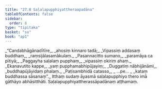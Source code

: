 ```yaml
---
title: "27.8 Saḷalapupphiyattheraapadāna"
tableOfContents: false
sidebar:
  order: 8
type: "tipitaka"
basket: "su"
book: "ap1"
---
```



<DynamicBreadcrumb />

<Division number="30" book="ap1" bookNo="20" page="263">

<Paragraph number="3201" type="verses" book="ap1">
_“Candabhāgānadītīre,_  
_ahosiṃ kinnaro tadā;_  
_Vipassiṃ addasaṃ buddhaṃ,_  
_raṃsijālasamākulaṃ._  

</Paragraph>

</Division>
<Division number="31" book="ap1" bookNo="20" page="263">

<Paragraph number="3202" type="verses" book="ap1">
_Pasannacitto sumano,_  
_paramāya ca pītiyā;_  
_Paggayha saḷalaṃ pupphaṃ,_  
_vipassiṃ okiriṃ ahaṃ._  

</Paragraph>

</Division>
<Division number="32" book="ap1" bookNo="20" page="263">

<Paragraph number="3203" type="verses" book="ap1">
_Ekanavutito kappe,_  
_yaṃ pupphamabhipūjayiṃ;_  
_Duggatiṃ nābhijānāmi,_  
_buddhapūjāyidaṃ phalaṃ._  

</Paragraph>

</Division>
<Division number="33" book="ap1" bookNo="20" page="263">

<Paragraph number="3204" type="verses" book="ap1">
_Paṭisambhidā catasso,_  
_ …pe… _  
_kataṃ buddhassa sāsanaṃ”._  

</Paragraph>

<Paragraph number="3205" book="ap1">
Itthaṃ sudaṃ āyasmā saḷalapupphiyo thero imā gāthāyo abhāsitthāti.

</Paragraph>
</Division>

<Paragraph number="3206" type="center" book="ap1">
Saḷalapupphiyattherassāpadānaṃ aṭṭhamaṃ.
</Paragraph>